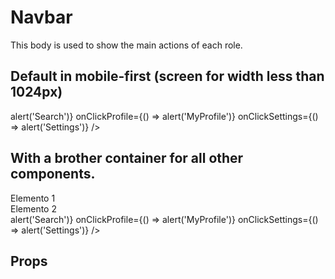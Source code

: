 

<Meta
  title='Components|Organisms/Navbar'
  component={Navbar}
/>

# Navbar

This body is used to show the main actions of each role.

## Default in mobile-first (screen for width less than 1024px)

<Preview>
  <div className='container-body'>
    <Navbar
      onClickSearch={() => alert('Search')}
      onClickProfile={() => alert('MyProfile')}
      onClickSettings={() => alert('Settings')}
    />
  </div>
</Preview>

## With a brother container for all other components.

<Preview>
  <div className='container-body'>
    <div className='container-page ssk--boxShadow'>
      <div className='container-page__element'>Elemento 1</div>
      <div className='container-page__element'>Elemento 2</div>
    </div>
    <Navbar
      onClickSearch={() => alert('Search')}
      onClickProfile={() => alert('MyProfile')}
      onClickSettings={() => alert('Settings')}
    />
  </div>
</Preview>

## Props

<Props of={Navbar} />
